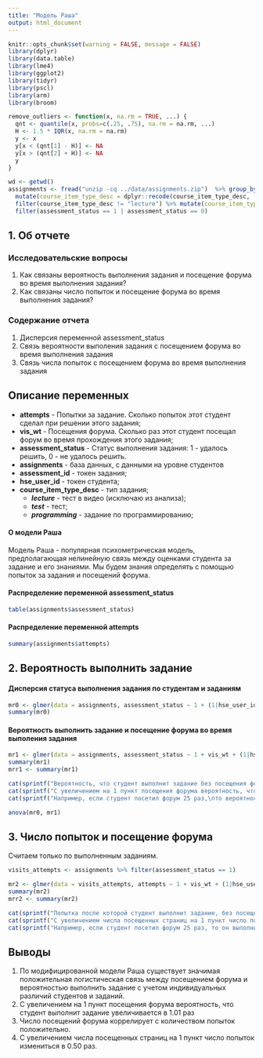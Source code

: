 ```yaml
---
title: "Модель Раша"
output: html_document
---
```


```r
knitr::opts_chunk$set(warning = FALSE, message = FALSE)
library(dplyr)
library(data.table)
library(lme4)
library(ggplot2)
library(tidyr)
library(pscl)
library(arm)
library(broom)

remove_outliers <- function(x, na.rm = TRUE, ...) {
  qnt <- quantile(x, probs=c(.25, .75), na.rm = na.rm, ...)
  H <- 1.5 * IQR(x, na.rm = na.rm)
  y <- x
  y[x < (qnt[1] - H)] <- NA
  y[x > (qnt[2] + H)] <- NA
  y
}

```

```r
wd <- getwd()
assignments <- fread("unzip -cq ../data/assignments.zip")  %>% group_by(course_name) %>%
  mutate(course_item_type_desc = dplyr::recode(course_item_type_desc, `programming assignment` = "programming", `exam` = "test")) %>%
  filter(course_item_type_desc != "lecture") %>% mutate(course_item_type_desc = factor(course_item_type_desc)) %>%
  filter(assessment_status == 1 | assessment_status == 0)

```


## 1. Об отчете

### Исследовательские вопросы

  1. Как связаны вероятность выполнения задания и посещение форума во время выполнения задания?
  2. Как связаны число попыток и посещение форума во время выполнения задания?

### Содержание отчета
 
  1. Дисперсия переменной assessment_status
  2. Связь вероятности выполения задания с посещением форума  во время выполнения задания
  3. Связь числа попыток с посещением форума во время выполнения задания

## Описание переменных
  
  - **attempts** - Попытки за задание. Сколько попыток этот студент сделал при решении этого задания;
  - **vis_wt** - Посещения форума. Сколько раз этот студент посещал форум во время прохождения этого задания;
  - **assessment_status** - Статус выполнения задания: 1 - удалось решить, 0 - не удалось решить.
  - **assignments** - база данных, с данными на уровне студентов
  - **assessment_id** - токен задания;
  - **hse_user_id** - токен студента;
  - **course_item_type_desc** - тип задания;
    - ***lecture*** - тест в видео (исключаю из анализа);
    - ***test*** - тест;
    - ***programming*** - задание по программированию;

#### О модели Раша

Модель Раша - популярная психометрическая модель, предполагающая нелинейную связь между оценками студента за задание и его знаниями.
Мы будем знания определять с помощью попыток за задания и посещений форума.

#### Распределение переменной assessment_status

```r
table(assignments$assessment_status)
```
#### Распределение переменной attempts

```r
summary(assignments$attempts)
```

## 2. Вероятность выполнить задание

#### Дисперсия статуса выполнения задания по студентам и заданиям

```r
mr0 <- glmer(data = assignments, assessment_status ~ 1 + (1|hse_user_id) + (1|course_item_name), family = "binomial")
summary(mr0)
```

#### Вероятность выполнить задание и посещение форума во время выполения задания

```r
mr1 <- glmer(data = assignments, assessment_status ~ 1 + vis_wt + (1|hse_user_id) + (1|course_item_name), family = "binomial")
summary(mr1)
mrr1 <- summary(mr1)
```


```r
cat(sprintf("Вероятность, что студент выполнит задание без посещения форума равна %.6f к 1\n", exp(mrr1$coefficients[1])))
cat(sprintf("С увеличением на 1 пункт посещения форума вероятность, что студент выполнит задание увеличивается в %.2f раз\n", exp(mrr1$coefficients[2])))
cat(sprintf("Например, если студент посетил форум 25 раз,\nто вероятность, что студент выполнит задание будет равна %.6f к 1\n\n", exp(mrr1$coefficients[1] + mrr1$coefficients[2]* 25) ))
```

```r
anova(mr0, mr1)
```

## 3. Число попыток и посещение форума 

Считаем только по выполненным заданиям. 

```r
visits_attempts <- assignments %>% filter(assessment_status == 1)

```

```r
mr2 <- glmer(data = visits_attempts, attempts ~ 1 + vis_wt + (1|hse_user_id) + (1|course_item_name), family = "poisson")
summary(mr2)
mrr2 <- summary(mr2)
```

```r
cat(sprintf("Попытка после которой студент выполнит задание, без посещения форума равна %.2f\n", invlogit(mrr2$coefficients[1])))
cat(sprintf("С увеличением числа посещенных страниц на 1 пункт число попыток увеличиться в %.2f раз\n", invlogit(mrr2$coefficients[2])))
cat(sprintf("Например, если студент посетил форум 25 раз, то он выполнит задание с %.2f попытки\n\n", invlogit(mrr2$coefficients[1] + mrr2$coefficients[2]* 25) ))
```

## Выводы

  1. По модифицированной модели Раша существует значимая положительная логистическая связь между посещением форума и вероятностью выполнить задание c учетом индивидуальных различий студентов и заданий. 
  2. С увеличением на 1 пункт посещения форума вероятность, что студент выполнит задание увеличивается в 1.01 раз
  3. Число посещений форума коррелирует с количеством попыток положительно.
  4. С увеличением числа посещенных страниц на 1 пункт число попыток измениться в 0.50 раз.


